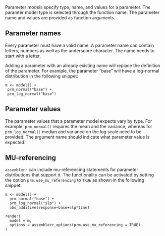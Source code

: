 Parameter models specify type, name, and values for a parameter. The paramter model type is selected through the function name. The parameter 
name and values are provided as function arguments.

## Parameter names

Every parameter must have a valid name. A parameter name can contain letters, numbers as well as the underscore character. 
The name needs to start with a letter.  

Adding a parameter with an already existing name will replace the definition of the parameter. For example, the parameter "base"
will have a log-normal distribution in the following snippet:

```
m <- model() +
 prm_normal("base") +
 prm_log_normal("base")
```

## Parameter values

The parameter values that a parameter model expects vary by type. For example, `prm_normal()` requires the mean and the variance, whereas for `prm_log_normal()` 
median and variance on the log scale need to be provided. The argument name should indicate what parameter value is expected.

## MU-referencing

`assemblerr` can include mu-referencing statements for parameter distributions that support it. The functionality can be
activated by setting the option `prm.use_mu_referencing` to `TRUE` as shown in the following snippet:

```
m <- model() +
  prm_normal("base") +
  prm_log_normal("slp") +
  obs_additive(response~base+slp*time)

render(
  model = m,
  options = assemblerr_options(prm.use_mu_referencing = TRUE)
)
```
